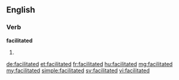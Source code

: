 ==English==

===Verb===
'''facilitated'''

# {{past of|facilitate}}

[[de:facilitated]]
[[et:facilitated]]
[[fr:facilitated]]
[[hu:facilitated]]
[[mg:facilitated]]
[[my:facilitated]]
[[simple:facilitated]]
[[sv:facilitated]]
[[vi:facilitated]]